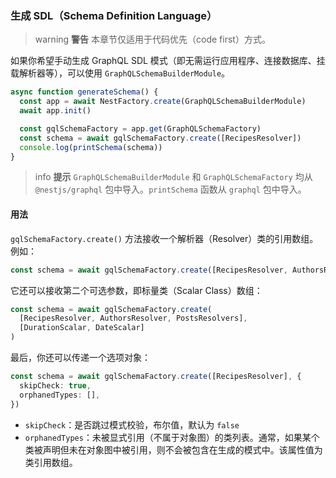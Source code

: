 ### 生成 SDL（Schema Definition Language）

> warning **警告** 本章节仅适用于代码优先（code first）方式。

如果你希望手动生成 GraphQL SDL 模式（即无需运行应用程序、连接数据库、挂载解析器等），可以使用 `GraphQLSchemaBuilderModule`。

```typescript
async function generateSchema() {
  const app = await NestFactory.create(GraphQLSchemaBuilderModule)
  await app.init()

  const gqlSchemaFactory = app.get(GraphQLSchemaFactory)
  const schema = await gqlSchemaFactory.create([RecipesResolver])
  console.log(printSchema(schema))
}
```

> info **提示** `GraphQLSchemaBuilderModule` 和 `GraphQLSchemaFactory` 均从 `@nestjs/graphql` 包中导入。`printSchema` 函数从 `graphql` 包中导入。

#### 用法

`gqlSchemaFactory.create()` 方法接收一个解析器（Resolver）类的引用数组。例如：

```typescript
const schema = await gqlSchemaFactory.create([RecipesResolver, AuthorsResolver, PostsResolvers])
```

它还可以接收第二个可选参数，即标量类（Scalar Class）数组：

```typescript
const schema = await gqlSchemaFactory.create(
  [RecipesResolver, AuthorsResolver, PostsResolvers],
  [DurationScalar, DateScalar]
)
```

最后，你还可以传递一个选项对象：

```typescript
const schema = await gqlSchemaFactory.create([RecipesResolver], {
  skipCheck: true,
  orphanedTypes: [],
})
```

- `skipCheck`：是否跳过模式校验，布尔值，默认为 `false`
- `orphanedTypes`：未被显式引用（不属于对象图）的类列表。通常，如果某个类被声明但未在对象图中被引用，则不会被包含在生成的模式中。该属性值为类引用数组。
